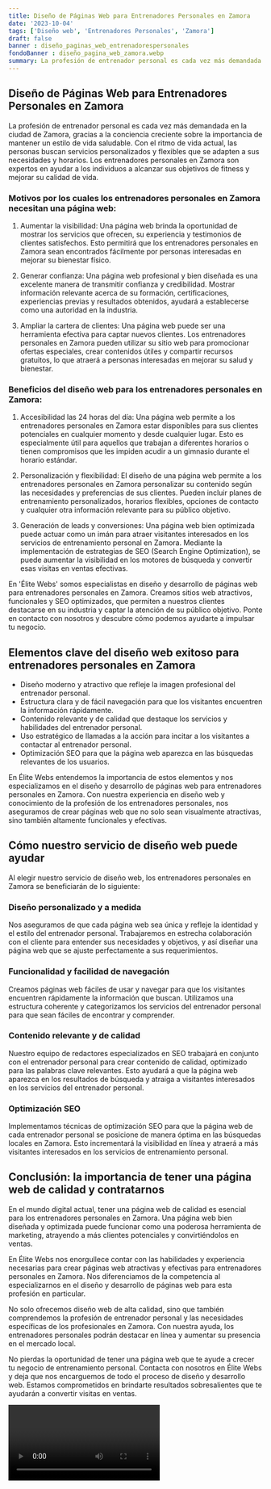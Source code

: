 ```yaml
---
title: Diseño de Páginas Web para Entrenadores Personales en Zamora
date: '2023-10-04'
tags: ['Diseño web', 'Entrenadores Personales', 'Zamora']
draft: false
banner : diseño_paginas_web_entrenadorespersonales
fondoBanner : diseño_pagina_web_zamora.webp
summary: La profesión de entrenador personal es cada vez más demandada en la ciudad de Zamora, gracias a la conciencia creciente sobre la importancia de mantener un estilo de vida saludable. Con el ritmo de vida actual, las personas buscan servicios personalizados y flexibles que se adapten a sus necesidades y horarios. Los entrenadores personales en Zamora son expertos en ayudar a los individuos a alcanzar sus objetivos de fitness y mejorar su calidad de vida.
---
```


## Diseño de Páginas Web para Entrenadores Personales en Zamora

La profesión de entrenador personal es cada vez más demandada en la ciudad de Zamora, gracias a la conciencia creciente sobre la importancia de mantener un estilo de vida saludable. Con el ritmo de vida actual, las personas buscan servicios personalizados y flexibles que se adapten a sus necesidades y horarios. Los entrenadores personales en Zamora son expertos en ayudar a los individuos a alcanzar sus objetivos de fitness y mejorar su calidad de vida.

### Motivos por los cuales los entrenadores personales en Zamora necesitan una página web:

1. Aumentar la visibilidad: Una página web brinda la oportunidad de mostrar los servicios que ofrecen, su experiencia y testimonios de clientes satisfechos. Esto permitirá que los entrenadores personales en Zamora sean encontrados fácilmente por personas interesadas en mejorar su bienestar físico.

2. Generar confianza: Una página web profesional y bien diseñada es una excelente manera de transmitir confianza y credibilidad. Mostrar información relevante acerca de su formación, certificaciones, experiencias previas y resultados obtenidos, ayudará a establecerse como una autoridad en la industria.

3. Ampliar la cartera de clientes: Una página web puede ser una herramienta efectiva para captar nuevos clientes. Los entrenadores personales en Zamora pueden utilizar su sitio web para promocionar ofertas especiales, crear contenidos útiles y compartir recursos gratuitos, lo que atraerá a personas interesadas en mejorar su salud y bienestar.

### Beneficios del diseño web para los entrenadores personales en Zamora:

1. Accesibilidad las 24 horas del día: Una página web permite a los entrenadores personales en Zamora estar disponibles para sus clientes potenciales en cualquier momento y desde cualquier lugar. Esto es especialmente útil para aquellos que trabajan a diferentes horarios o tienen compromisos que les impiden acudir a un gimnasio durante el horario estándar.

2. Personalización y flexibilidad: El diseño de una página web permite a los entrenadores personales en Zamora personalizar su contenido según las necesidades y preferencias de sus clientes. Pueden incluir planes de entrenamiento personalizados, horarios flexibles, opciones de contacto y cualquier otra información relevante para su público objetivo.

3. Generación de leads y conversiones: Una página web bien optimizada puede actuar como un imán para atraer visitantes interesados en los servicios de entrenamiento personal en Zamora. Mediante la implementación de estrategias de SEO (Search Engine Optimization), se puede aumentar la visibilidad en los motores de búsqueda y convertir esas visitas en ventas efectivas.

En 'Élite Webs' somos especialistas en diseño y desarrollo de páginas web para entrenadores personales en Zamora. Creamos sitios web atractivos, funcionales y SEO optimizados, que permiten a nuestros clientes destacarse en su industria y captar la atención de su público objetivo. Ponte en contacto con nosotros y descubre cómo podemos ayudarte a impulsar tu negocio.

<GifSeo />

<Cta />

## Elementos clave del diseño web exitoso para entrenadores personales en Zamora

- Diseño moderno y atractivo que refleje la imagen profesional del entrenador personal.
- Estructura clara y de fácil navegación para que los visitantes encuentren la información rápidamente.
- Contenido relevante y de calidad que destaque los servicios y habilidades del entrenador personal.
- Uso estratégico de llamadas a la acción para incitar a los visitantes a contactar al entrenador personal.
- Optimización SEO para que la página web aparezca en las búsquedas relevantes de los usuarios.

En Élite Webs entendemos la importancia de estos elementos y nos especializamos en el diseño y desarrollo de páginas web para entrenadores personales en Zamora. Con nuestra experiencia en diseño web y conocimiento de la profesión de los entrenadores personales, nos aseguramos de crear páginas web que no solo sean visualmente atractivas, sino también altamente funcionales y efectivas.

## Cómo nuestro servicio de diseño web puede ayudar

Al elegir nuestro servicio de diseño web, los entrenadores personales en Zamora se beneficiarán de lo siguiente:

### Diseño personalizado y a medida
Nos aseguramos de que cada página web sea única y refleje la identidad y el estilo del entrenador personal. Trabajaremos en estrecha colaboración con el cliente para entender sus necesidades y objetivos, y así diseñar una página web que se ajuste perfectamente a sus requerimientos.

### Funcionalidad y facilidad de navegación
Creamos páginas web fáciles de usar y navegar para que los visitantes encuentren rápidamente la información que buscan. Utilizamos una estructura coherente y categorizamos los servicios del entrenador personal para que sean fáciles de encontrar y comprender.

### Contenido relevante y de calidad
Nuestro equipo de redactores especializados en SEO trabajará en conjunto con el entrenador personal para crear contenido de calidad, optimizado para las palabras clave relevantes. Esto ayudará a que la página web aparezca en los resultados de búsqueda y atraiga a visitantes interesados en los servicios del entrenador personal.

### Optimización SEO
Implementamos técnicas de optimización SEO para que la página web de cada entrenador personal se posicione de manera óptima en las búsquedas locales en Zamora. Esto incrementará la visibilidad en línea y atraerá a más visitantes interesados en los servicios de entrenamiento personal.

## Conclusión: la importancia de tener una página web de calidad y contratarnos

En el mundo digital actual, tener una página web de calidad es esencial para los entrenadores personales en Zamora. Una página web bien diseñada y optimizada puede funcionar como una poderosa herramienta de marketing, atrayendo a más clientes potenciales y convirtiéndolos en ventas.

En Élite Webs nos enorgullece contar con las habilidades y experiencia necesarias para crear páginas web atractivas y efectivas para entrenadores personales en Zamora. Nos diferenciamos de la competencia al especializarnos en el diseño y desarrollo de páginas web para esta profesión en particular.

No solo ofrecemos diseño web de alta calidad, sino que también comprendemos la profesión de entrenador personal y las necesidades específicas de los profesionales en Zamora. Con nuestra ayuda, los entrenadores personales podrán destacar en línea y aumentar su presencia en el mercado local.

No pierdas la oportunidad de tener una página web que te ayude a crecer tu negocio de entrenamiento personal. Contacta con nosotros en Élite Webs y deja que nos encarguemos de todo el proceso de diseño y desarrollo web. Estamos comprometidos en brindarte resultados sobresalientes que te ayudarán a convertir visitas en ventas.


<Video />

<CtaBot job='Entrenadores Personales' city='Zamora'/>

<Gmaps query='Zamora+españa+maps' />